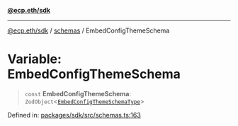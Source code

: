 [**@ecp.eth/sdk**](/sdk-reference/index.mdx)

***

[@ecp.eth/sdk](/sdk-reference/index.mdx) / [schemas](/sdk-reference/schemas/index.mdx) / EmbedConfigThemeSchema

# Variable: EmbedConfigThemeSchema

> `const` **EmbedConfigThemeSchema**: `ZodObject`\<[`EmbedConfigThemeSchemaType`](/sdk-reference/schemas/type-aliases/EmbedConfigThemeSchemaType.mdx)\>

Defined in: [packages/sdk/src/schemas.ts:163](https://github.com/ecp-eth/comments-monorepo/blob/main/packages/sdk/src/schemas.ts#L163)

